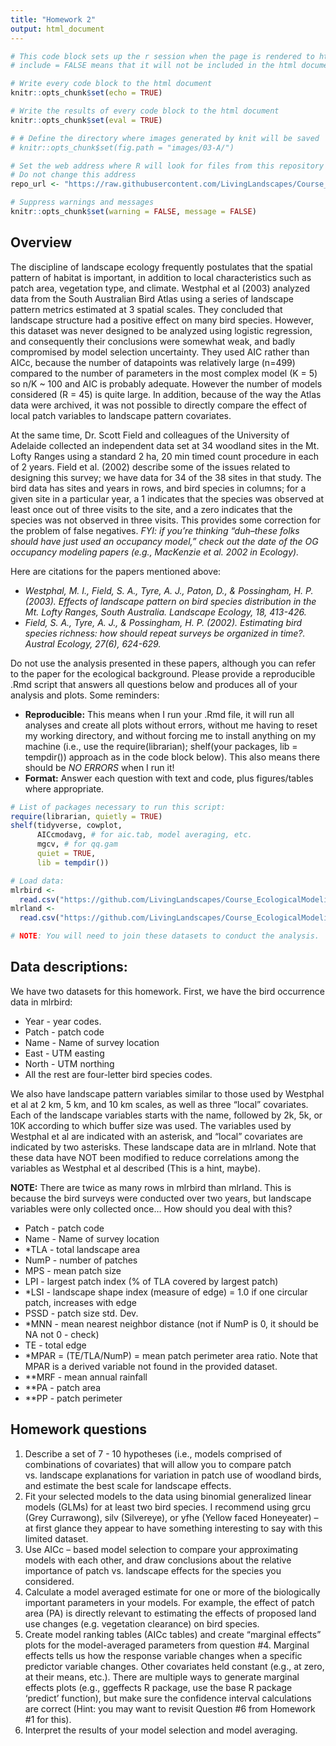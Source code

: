 ```yaml
---
title: "Homework 2"
output: html_document
---
```


```r
# This code block sets up the r session when the page is rendered to html
# include = FALSE means that it will not be included in the html document

# Write every code block to the html document 
knitr::opts_chunk$set(echo = TRUE)

# Write the results of every code block to the html document 
knitr::opts_chunk$set(eval = TRUE)

# # Define the directory where images generated by knit will be saved
# knitr::opts_chunk$set(fig.path = "images/03-A/")

# Set the web address where R will look for files from this repository
# Do not change this address
repo_url <- "https://raw.githubusercontent.com/LivingLandscapes/Course_EcologicalModeling/master/"

# Suppress warnings and messages
knitr::opts_chunk$set(warning = FALSE, message = FALSE) 

```

## Overview

The discipline of landscape ecology frequently postulates that the spatial pattern of habitat is important, in addition to local characteristics such as patch area, vegetation type, and climate. Westphal et al (2003) analyzed data from the South Australian Bird Atlas using a series of landscape pattern metrics estimated at 3 spatial scales. They concluded that landscape structure had a positive effect on many bird species. However, this dataset was never designed to be analyzed using logistic regression, and consequently their conclusions were somewhat weak, and badly compromised by model selection uncertainty. They used AIC rather than AICc, because the number of datapoints was relatively large (n=499) compared to the number of parameters in the most complex model (K = 5) so n/K ~ 100 and AIC is probably adequate. However the number of models considered (R = 45) is quite large. In addition, because of the way the Atlas data were archived, it was not possible to directly compare the effect of local patch variables to landscape pattern covariates.

At the same time, Dr. Scott Field and colleagues of the University of Adelaide collected an independent data set at 34 woodland sites in the Mt. Lofty Ranges using a standard 2 ha, 20 min timed count procedure in each of 2 years. Field et al. (2002) describe some of the issues related to designing this survey; we have data for 34 of the 38 sites in that study. The bird data has sites and years in rows, and bird species in columns; for a given site in a particular year, a 1 indicates that the species was observed at least once out of three visits to the site, and a zero indicates that the species was not observed in three visits. This provides some correction for the problem of false negatives. *FYI: if you're thinking "duh--these folks should have just used an occupancy model," check out the date of the OG occupancy modeling papers (e.g., MacKenzie et al. 2002 in Ecology).*

Here are citations for the papers mentioned above:

+ *Westphal, M. I., Field, S. A., Tyre, A. J., Paton, D., & Possingham, H. P. (2003). Effects of landscape pattern on bird species distribution in the Mt. Lofty Ranges, South Australia. Landscape Ecology, 18, 413-426.*
+ *Field, S. A., Tyre, A. J., & Possingham, H. P. (2002). Estimating bird species richness: how should repeat surveys be organized in time?. Austral Ecology, 27(6), 624-629.*

Do not use the analysis presented in these papers, although you can refer to the paper for the ecological background. Please provide a reproducible .Rmd script that answers all questions below and produces all of your analysis and plots. Some reminders:

- **Reproducible:** This means when I run your .Rmd file, it will run all analyses and create all plots without errors, without me having to reset my working directory, and without forcing me to install anything on my machine (i.e., use the require(librarian); shelf(your packages, lib = tempdir()) approach as in the code block below). This also means there should be *NO ERRORS* when I run it!
- **Format:** Answer each question with text and code, plus figures/tables where appropriate.

```r

# List of packages necessary to run this script:
require(librarian, quietly = TRUE)
shelf(tidyverse, cowplot,
      AICcmodavg, # for aic.tab, model averaging, etc.
      mgcv, # for qq.gam
      quiet = TRUE,
      lib = tempdir())

# Load data:
mlrbird <- 
  read.csv("https://github.com/LivingLandscapes/Course_EcologicalModeling/raw/master/data/mlrbird.csv")
mlrland <- 
  read.csv("https://github.com/LivingLandscapes/Course_EcologicalModeling/raw/master/data/mlrland.csv")

# NOTE: You will need to join these datasets to conduct the analysis.

```

## Data descriptions: 

We have two datasets for this homework. First, we have the bird occurrence data in mlrbird:

+ Year - year codes.
+ Patch - patch code
+ Name - Name of survey location
+ East - UTM easting
+ North - UTM northing
+ All the rest are four-letter bird species codes.

We also have landscape pattern variables similar to those used by Westphal et al at 2 km, 5 km, and 10 km scales, as well as three “local” covariates. Each of the landscape variables starts with the name, followed by 2k, 5k, or 10K according to which buffer size was used. The variables used by Westphal et al are indicated with an asterisk, and "local" covariates are indicated by two asterisks. These landscape data are in mlrland. Note that these data have NOT been modified to reduce correlations among the variables as Westphal et al described (This is a hint, maybe). 

**NOTE:** There are twice as many rows in mlrbird than mlrland. This is because the bird surveys were conducted over two years, but landscape variables were only collected once... How should you deal with this?

+ Patch - patch code
+ Name - Name of survey location
+ *TLA - total landscape area
+ NumP - number of patches
+ MPS - mean patch size
+ LPI - largest patch index (% of TLA covered by largest patch)
+ *LSI - landscape shape index (measure of edge) = 1.0 if one circular patch, increases with edge
+ PSSD - patch size std. Dev.
+ *MNN - mean nearest neighbor distance (not if NumP is 0, it should be NA not 0 - check)
+ TE - total edge 
+ *MPAR = (TE/TLA/NumP) = mean patch perimeter area ratio. Note that MPAR is a derived variable not found in the provided dataset. 
+ **MRF - mean annual rainfall
+ **PA - patch area
+ **PP - patch perimeter 

## Homework questions

1.	Describe a set of 7 - 10 hypotheses (i.e., models comprised of combinations of covariates) that will allow you to compare patch vs. landscape explanations for variation in patch use of woodland birds, and estimate the best scale for landscape effects. 
2.	Fit your selected models to the data using binomial generalized linear models (GLMs) for at least two bird species. I recommend using grcu (Grey Currawong), silv (Silvereye), or yfhe (Yellow faced Honeyeater) – at first glance they appear to have something interesting to say with this limited dataset.
3.	Use AICc – based model selection to compare your approximating models with each other, and draw conclusions about the relative importance of patch vs. landscape effects for the species you considered.
4.	Calculate a model averaged estimate for one or more of the biologically important parameters in your models. For example, the effect of patch area (PA) is directly relevant to estimating the effects of proposed land use changes (e.g. vegetation clearance) on bird species. 
5. Create model ranking tables (AICc tables) and create "marginal effects" plots for the model-averaged parameters from question #4. Marginal effects tells us how the response variable changes when a specific predictor variable changes. Other covariates held constant (e.g., at zero, at their means, etc.). There are multiple ways to generate marginal effects plots (e.g., ggeffects R package, use the base R package 'predict' function), but make sure the confidence interval calculations are correct (Hint: you may want to revisit Question #6 from Homework #1 for this).
6. Interpret the results of your model selection and model averaging. 






